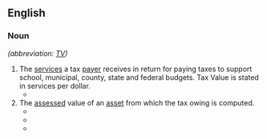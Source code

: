 ==English==
{{rfv|en}}
===Noun===
{{en-noun}} ''(abbreviation: [[TV]])''

# The [[services]] a tax [[payer]] receives in return for paying taxes to support school, municipal, county, state and federal budgets. Tax Value is stated in services per dollar.
#* {{quote-book|year=2013 |title=The Budget as a Communication Tool|author=Justin Marlowe  |page= |ISBN=0873267958|passage=Many communities now include in their budget document some illustration of what they call “'''tax value''',”“the buying power of tax dollars,” or “the price of government.”}}
# The [[assess]]ed value of an [[asset]] from which the tax owing is computed.
#* {{quote-book|year=2006|title=Sanders Confectionery |author=Greg Tasker  |page=30 |ISBN=0738540447|passage=The crooked floors came in handy at tax assessment time. After seeing an orange roll across the slanting floor, the assessor lowered the building's '''tax value''', according to company lore.}}
#* {{quote-book|year=2009 |title=Historic Alamance County: An Illustrated History |author=William Murray Vincent  |page=37 |ISBN=1893619982|passage=Tax records from 1860 show that on the eve of the Civil War the Alamance Cotton Factory employed sixty white women and eight white men, and the business had a tax value of $57,000. }}
#* {{quote-book|year=2011 |title=An Air War with Cuba: The United States Radio Campaign Against Castro|author=Daniel C. Walsh  |page= |ISBN=0786487194|passage=The Guatemalans offered United Fruit $627,572 (about $2.99 an acre) in compensation, a figure that came from the company's own '''tax value''' assessment for the land.}}